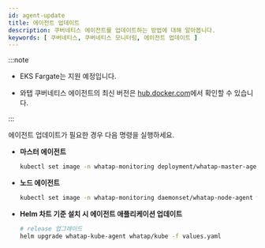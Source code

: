 ```yaml
---
id: agent-update
title: 에이전트 업데이트
description: 쿠버네티스 에이전트를 업데이트하는 방법에 대해 알아봅니다.
keywords: [ 쿠버네티스, 쿠버네티스 모니터링, 에이전트 업데이트 ]
---
```



:::note 

* EKS Fargate는 지원 예정입니다. 

* 와탭 쿠버네티스 에이전트의 최신 버전은 [hub.docker.com](https://hub.docker.com/r/whatap/kube_mon/tags)에서 확인할 수 있습니다.

:::

에이전트 업데이트가 필요한 경우 다음 명령을 실행하세요.

* **마스터 에이전트**

  ```bash
  kubectl set image -n whatap-monitoring deployment/whatap-master-agent whatap-master-agent=whatap/kube_mon:{agent_version}
  ```

* **노드 에이전트**

  ```bash
  kubectl set image -n whatap-monitoring daemonset/whatap-node-agent whatap-node-agent=whatap/kube_mon:{agent_version}
  ```

* **Helm 차트 기준 설치 시 에이전트 애플리케이션 업데이트**

  ```bash
  # release 업그레이드
  helm upgrade whatap-kube-agent whatap/kube -f values.yaml
  ```